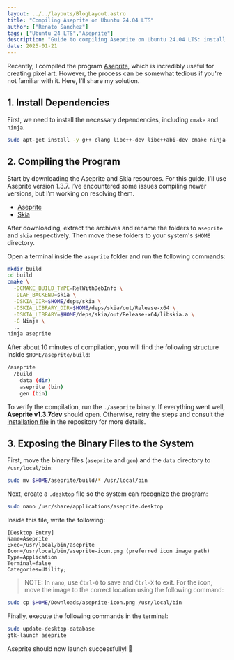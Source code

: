 ```yaml
---
layout: ../../layouts/BlogLayout.astro
title: "Compiling Aseprite on Ubuntu 24.04 LTS"
author: ["Renato Sanchez"]
tags: ["Ubuntu 24 LTS","Aseprite"]
description: "Guide to compiling Aseprite on Ubuntu 24.04 LTS: install dependencies, compile with Skia, move binaries, and create a `.desktop` file for system-wide accessibility."
date: 2025-01-21
---
```


Recently, I compiled the program [Aseprite](https://github.com/aseprite/aseprite), which is incredibly useful for creating pixel art. However, the process can be somewhat tedious if you're not familiar with it. Here, I’ll share my solution.

## 1. Install Dependencies
First, we need to install the necessary dependencies, including `cmake` and `ninja`.

```bash
sudo apt-get install -y g++ clang libc++-dev libc++abi-dev cmake ninja-build libx11-dev libxcursor-dev libxi-dev libgl1-mesa-dev libfontconfig1-dev
```

## 2. Compiling the Program

Start by downloading the Aseprite and Skia resources. For this guide, I’ll use Aseprite version 1.3.7. I’ve encountered some issues compiling newer versions, but I’m working on resolving them.

- [Aseprite](https://github.com/aseprite/aseprite/releases/tag/v1.3.7)
- [Skia](https://github.com/aseprite/skia/releases/tag/m102-861e4743af)

After downloading, extract the archives and rename the folders to `aseprite` and `skia` respectively. Then move these folders to your system's `$HOME` directory.

Open a terminal inside the `aseprite` folder and run the following commands:

```bash
mkdir build
cd build
cmake \
  -DCMAKE_BUILD_TYPE=RelWithDebInfo \
  -DLAF_BACKEND=skia \
  -DSKIA_DIR=$HOME/deps/skia \
  -DSKIA_LIBRARY_DIR=$HOME/deps/skia/out/Release-x64 \
  -DSKIA_LIBRARY=$HOME/deps/skia/out/Release-x64/libskia.a \
  -G Ninja \
  ..
ninja aseprite
```

After about 10 minutes of compilation, you will find the following structure inside `$HOME/aseprite/build`:

```bash
/aseprite
  /build
    data (dir)
    aseprite (bin)
    gen (bin)
```

To verify the compilation, run the `./aseprite` binary. If everything went well, **Aseprite v1.3.7dev** should open. Otherwise, retry the steps and consult the [installation file](https://github.com/aseprite/aseprite/blob/main/INSTALL.md) in the repository for more details.

## 3. Exposing the Binary Files to the System
First, move the binary files (`aseprite` and `gen`) and the `data` directory to `/usr/local/bin`:

```bash
sudo mv $HOME/aseprite/build/* /usr/local/bin
```

Next, create a `.desktop` file so the system can recognize the program:

```bash
sudo nano /usr/share/applications/aseprite.desktop
```

Inside this file, write the following:

```
[Desktop Entry]
Name=Aseprite
Exec=/usr/local/bin/aseprite
Icon=/usr/local/bin/aseprite-icon.png (preferred icon image path)
Type=Application
Terminal=false
Categories=Utility;
```

> NOTE: In `nano`, use `Ctrl-O` to save and `Ctrl-X` to exit. 
> For the icon, move the image to the correct location using the following command:
```bash
sudo cp $HOME/Downloads/aseprite-icon.png /usr/local/bin
```

Finally, execute the following commands in the terminal:

```bash
sudo update-desktop-database   
gtk-launch aseprite                                                                                       
```

Aseprite should now launch successfully! 🎉